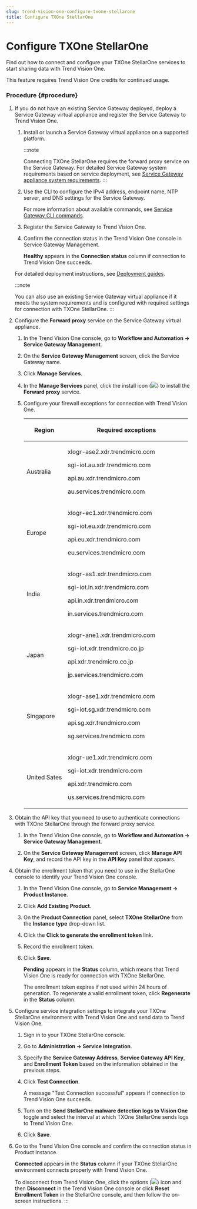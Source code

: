 ```yaml
---
slug: trend-vision-one-configure-txone-stellarone
title: Configure TXOne StellarOne
---
```

# Configure TXOne StellarOne

Find out how to connect and configure your TXOne StellarOne services to start sharing data with Trend Vision One.

This feature requires Trend Vision One credits for continued usage.

### Procedure {#procedure}

1.  If you do not have an existing Service Gateway deployed, deploy a Service Gateway virtual appliance and register the Service Gateway to Trend Vision One.

    1.  Install or launch a Service Gateway virtual appliance on a supported platform.

        :::note

        Connecting TXOne StellarOne requires the forward proxy service on the Service Gateway. For detailed Service Gateway system requirements based on service deployment, see [Service Gateway appliance system requirements](sg-sys-requirements.mdx).
        :::

    2.  Use the CLI to configure the IPv4 address, endpoint name, NTP server, and DNS settings for the Service Gateway.

        For more information about available commands, see [Service Gateway CLI commands](service-gateway-cli-commands.mdx).

    3.  Register the Service Gateway to Trend Vision One.

    4.  Confirm the connection status in the Trend Vision One console in Service Gateway Management.

        **Healthy** appears in the **Connection status** column if connection to Trend Vision One succeeds.

    For detailed deployment instructions, see [Deployment guides](deployment-guides.mdx).

    :::note

    You can also use an existing Service Gateway virtual appliance if it meets the system requirements and is configured with required settings for connection with TXOne StellarOne.
    :::

2.  Configure the **Forward proxy** service on the Service Gateway virtual appliance.

    1.  In the Trend Vision One console, go to **Workflow and Automation → Service Gateway Management**.

    2.  On the **Service Gateway Management** screen, click the Service Gateway name.

    3.  Click **Manage Services**.

    4.  In the **Manage Services** panel, click the install icon (![](/images/SG2_install_icon=GUID-feef28dd-2ddb-4093-b4e4-5455a0b110bb.webp)) to install the **Forward proxy** service.

    5.  Configure your firewall exceptions for connection with Trend Vision One.

        <table>
        <colgroup>
        <col style="width: 25%" />
        <col style="width: 75%" />
        </colgroup>
        <thead>
        <tr>
        <th><p>Region</p></th>
        <th><p>Required exceptions</p></th>
        </tr>
        </thead>
        <tbody>
        <tr>
        <td><p>Australia</p></td>
        <td><p>xlogr-ase2.xdr.trendmicro.com</p>
        <p>sgi-iot.au.xdr.trendmicro.com</p>
        <p>api.au.xdr.trendmicro.com</p>
        <p>au.services.trendmicro.com</p></td>
        </tr>
        <tr>
        <td><p>Europe</p></td>
        <td><p>xlogr-ec1.xdr.trendmicro.com</p>
        <p>sgi-iot.eu.xdr.trendmicro.com</p>
        <p>api.eu.xdr.trendmicro.com</p>
        <p>eu.services.trendmicro.com</p></td>
        </tr>
        <tr>
        <td><p>India</p></td>
        <td><p>xlogr-as1.xdr.trendmicro.com</p>
        <p>sgi-iot.in.xdr.trendmicro.com</p>
        <p>api.in.xdr.trendmicro.com</p>
        <p>in.services.trendmicro.com</p></td>
        </tr>
        <tr>
        <td><p>Japan</p></td>
        <td><p>xlogr-ane1.xdr.trendmicro.com</p>
        <p>sgi-iot.xdr.trendmicro.co.jp</p>
        <p>api.xdr.trendmicro.co.jp</p>
        <p>jp.services.trendmicro.com</p></td>
        </tr>
        <tr>
        <td><p>Singapore</p></td>
        <td><p>xlogr-ase1.xdr.trendmicro.com</p>
        <p>sgi-iot.sg.xdr.trendmicro.com</p>
        <p>api.sg.xdr.trendmicro.com</p>
        <p>sg.services.trendmicro.com</p></td>
        </tr>
        <tr>
        <td><p>United Sates</p></td>
        <td><p>xlogr-ue1.xdr.trendmicro.com</p>
        <p>sgi-iot.xdr.trendmicro.com</p>
        <p>api.xdr.trendmicro.com</p>
        <p>us.services.trendmicro.com</p></td>
        </tr>
        </tbody>
        </table>

3.  Obtain the API key that you need to use to authenticate connections with TXOne StellarOne through the forward proxy service.

    1.  In the Trend Vision One console, go to **Workflow and Automation → Service Gateway Management**.

    2.  On the **Service Gateway Management** screen, click **Manage API Key**, and record the API key in the **API Key** panel that appears.

4.  Obtain the enrollment token that you need to use in the StellarOne console to identify your Trend Vision One console.

    1.  In the Trend Vision One console, go to **Service Management → Product Instance**.

    2.  Click **Add Existing Product**.

    3.  On the **Product Connection** panel, select **TXOne StellarOne** from the **Instance type** drop-down list.

    4.  Click the **Click to generate the enrollment token** link.

    5.  Record the enrollment token.

    6.  Click **Save**.

        **Pending** appears in the **Status** column, which means that Trend Vision One is ready for connection with TXOne StellarOne.

        The enrollment token expires if not used within 24 hours of generation. To regenerate a valid enrollment token, click **Regenerate** in the **Status** column.

5.  Configure service integration settings to integrate your TXOne StellarOne environment with Trend Vision One and send data to Trend Vision One.

    1.  Sign in to your TXOne StellarOne console.

    2.  Go to **Administration → Service Integration**.

    3.  Specify the **Service Gateway Address**, **Service Gateway API Key**, and **Enrollment Token** based on the information obtained in the previous steps.

    4.  Click **Test Connection**.

        A message "Test Connection successful" appears if connection to Trend Vision One succeeds.

    5.  Turn on the **Send StellarOne malware detection logs to Vision One** toggle and select the interval at which TXOne StellarOne sends logs to Trend Vision One.

    6.  Click **Save**.

6.  Go to the Trend Vision One console and confirm the connection status in Product Instance.

    **Connected** appears in the **Status** column if your TXOne StellarOne environment connects properly with Trend Vision One.

    To disconnect from Trend Vision One, click the options (![](/images/options_icon=1b2aff71-0b33-4aa1-b8aa-6105438834e7.webp)) icon and then **Disconnect** in the Trend Vision One console or click **Reset Enrollment Token** in the StellarOne console, and then follow the on-screen instructions.
:::
